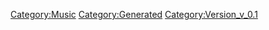 {{Music
 |Name=ねこ日記【MIRROR ver.】
 |ID=105
 |Cov=106
 |Cd=6
 |Nam=100
 |Div=100
 |Ma=1
 |SerieId=2
 |SerieLogoId=2
 |WavId=106
 |VariationId=0
 |Dsc=100
 |Strt=10
 |ValkyrieBattle=1
 |ValkyrieIntro=1
 |ValkyrieIntroSky=1
 |DivaSolo=1
 |DivaMulti=1
 |Exp=1
 |OfficialName=ねこ日記
 |VocalName=ランカ・リー＝中島愛
 |Description=作品：マクロスF<br /><br />歌手：ランカ・リー＝中島愛<br /><br />作詞：一倉宏<br />作曲：菅野よう子
 |StoryTitle=「この度、私デビューします」
 |StoryDesc=下積みを重ねながら、ついに歌手としてデビューする<br />ことができたランカ。1人でも多くの人に知ってもらう<br />ため、街頭で精力的にプロモーションを行うのだった。<br /><br />その後、映画への出演が決まり一躍人気のアイドルと<br />なったランカ。地道な活動こそが夢を繋いだのである。
 |BuyURL=https://recochoku.jp/song/S20155998/
 |BannerId=3
 |AnmStoreURL=https://anime.dmkt-sp.jp/animestore/ci_pc?workId=20494
}}
[[Category:Music]]
[[Category:Generated]]
[[Category:Version_v_0.1]]
